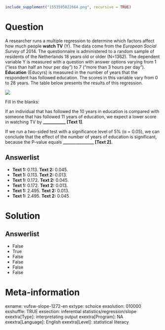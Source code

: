 ```r
include_supplement("1553595822664.png", recursive = TRUE)
```

Question
========
A researcher runs a multiple regression to determine which factors
affect how much people **watch TV** (Y). The data come from the
*European Social Survey* of 2014. The questionnaire is administered to a
random sample of residents of the Netherlands 18 years old or older
(N=1362). The dependent variable Y is measured with a question with
answer options varying from 1 (“less than half an hour per day”) to 7
(“more than 3 hours per day”). **Education** (Educyrs) is measured in
the number of years that the respondent has followed education. The
scores in this variable vary from 0 to 28 years. The table below
presents the results of this regression.  
  
![](1553595822664.png)
  
Fill in the blanks:  
  
If an individual that has followed the 10 years in education is compared
with someone that has followed 11 years of education, we expect a lower
score in watching TV by **\_\_\_\_\_\_\_\_\_\_\_ \[Text 1\]**.  
  
If we run a two-sided test with a significance level of 5% (α = 0.05),
we can conclude that the effect of the number of years of education is
significant, because the P-value equals **\_\_\_\_\_\_\_\_\_\_\_\_\_\_\_
\[Text 2\].**

Answerlist
----------
* **Text 1:** 0.113. **Text 2:** 0.045.
* **Text 1:** 0.113. **Text 2:** 0.013.
* **Text 1:** 0.172. **Text 2:** 0.045.
* **Text 1:** 0.172. **Text 2:** 0.013.
* **Text 1:** 2.495. **Text 2:** 0.013.
* **Text 1:** 2.495. **Text 2:** 0.045

Solution
========










Answerlist
----------
* False
* True
* False
* False
* False
* False

Meta-information
================
exname: vufsw-slope-1272-en
extype: schoice
exsolution: 010000
exshuffle: TRUE
exsection: inferential statistics/regression/slope
exextra[Type]: interpretating output
exextra[Program]: NA
exextra[Language]: English
exextra[Level]: statistical literacy

